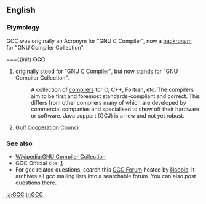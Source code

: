 ==English==

===Etymology===
GCC was originally an Acronym for "GNU C Compiler", now a [[backronym]] for "GNU Compiler Collection".

==={{init}
'''GCC'''

#originally stood for "[[GNU]] C [[Compiler]]", but now stands for "GNU Compiler Collection".
#:A collection of [[compilers]] for C, C++, Fortran, etc. The compilers aim to be first and foremost standards-compliant and correct. This differs from other compilers many of which are developed by commercial companies and specialised to show off their hardware or software. Java support (GCJ) is a new and not yet robust.
# [[w:Cooperation Council for the Arab States of the Gulf|Gulf Cooperation Council]]

===See also===
*[[Wikipedia:GNU Compiler Collection]]
*GCC Official site: [http://gcc.gnu.org/]
*For gcc related questions, search this [http://www.nabble.com/gcc-f1154.html GCC Forum] hosted by [http://www.nabble.com Nabble]. It archives all gcc mailing lists into a searchable forum. You can also post questions there.

[[ja:GCC]]
[[tr:GCC]]